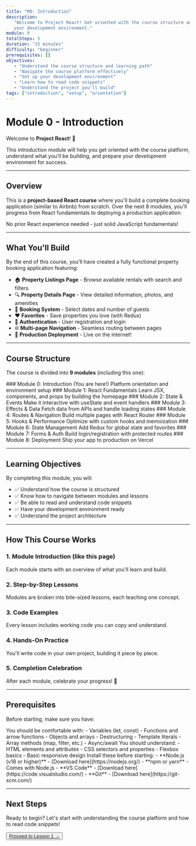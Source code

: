 ```yaml
---
title: "M0: Introduction"
description:
   "Welcome to Project React! Get oriented with the course structure and prepare
   your development environment."
module: 0
totalSteps: 5
duration: "15 minutes"
difficulty: "beginner"
prerequisites: []
objectives:
   - "Understand the course structure and learning path"
   - "Navigate the course platform effectively"
   - "Set up your development environment"
   - "Learn how to read code snippets"
   - "Understand the project you'll build"
tags: ["introduction", "setup", "orientation"]
---
```


# Module 0 - Introduction

Welcome to **Project React**! 🎉

This introduction module will help you get oriented with the course platform,
understand what you'll be building, and prepare your development environment for
success.

---

## Overview

This is a **project-based React course** where you'll build a complete booking
application (similar to Airbnb) from scratch. Over the next 8 modules, you'll
progress from React fundamentals to deploying a production application.

No prior React experience needed - just solid JavaScript fundamentals!

---

## What You'll Build

By the end of this course, you'll have created a fully functional property
booking application featuring:

-  🏠 **Property Listings Page** - Browse available rentals with search and
   filters
-  🔍 **Property Details Page** - View detailed information, photos, and
   amenities
-  📅 **Booking System** - Select dates and number of guests
-  ❤️ **Favorites** - Save properties you love (with Redux)
-  🔐 **Authentication** - User registration and login
-  🌐 **Multi-page Navigation** - Seamless routing between pages
-  🚀 **Production Deployment** - Live on the internet!

---

## Course Structure

The course is divided into **9 modules** (including this one):

<Steps>
   <Step>
      ### Module 0: Introduction (You are here!) Platform orientation and
      environment setup
   </Step>
   <Step>
      ### Module 1: React Fundamentals Learn JSX, components, and props by
      building the homepage
   </Step>
   <Step>
      ### Module 2: State & Events Make it interactive with useState and event
      handlers
   </Step>
   <Step>
      ### Module 3: Effects & Data Fetch data from APIs and handle loading
      states
   </Step>
   <Step>
      ### Module 4: Routes & Navigation Build multiple pages with React Router
   </Step>
   <Step>
      ### Module 5: Hooks & Performance Optimize with custom hooks and
      memoization
   </Step>
   <Step>
      ### Module 6: State Management Add Redux for global state and favorites
   </Step>
   <Step>
      ### Module 7: Forms & Auth Build login/registration with protected routes
   </Step>
   <Step>### Module 8: Deployment Ship your app to production on Vercel</Step>
</Steps>

---

## Learning Objectives

By completing this module, you will:

-  ✅ Understand how the course is structured
-  ✅ Know how to navigate between modules and lessons
-  ✅ Be able to read and understand code snippets
-  ✅ Have your development environment ready
-  ✅ Understand the project architecture

---

## How This Course Works

### 1. Module Introduction (like this page)

Each module starts with an overview of what you'll learn and build.

### 2. Step-by-Step Lessons

Modules are broken into bite-sized lessons, each teaching one concept.

### 3. Code Examples

Every lesson includes working code you can copy and understand.

### 4. Hands-On Practice

You'll write code in your own project, building it piece by piece.

### 5. Completion Celebration

After each module, celebrate your progress! 🎉

---

## Prerequisites

Before starting, make sure you have:

<Accordions type='single'>
   <Accordion id='js' title='JavaScript ES6+ Knowledge' value='js'>
      You should be comfortable with: - Variables (let, const) - Functions and
      arrow functions - Objects and arrays - Destructuring - Template literals -
      Array methods (map, filter, etc.) - Async/await
   </Accordion>

   <Accordion id='html-css' title='HTML & CSS Basics' value='html-css'>
      You should understand: - HTML elements and attributes - CSS selectors and
      properties - Flexbox basics - Basic responsive design
   </Accordion>

   <Accordion id='tools' title='Development Tools' value='tools'>
      Install these before starting: - **Node.js (v18 or higher)** - [Download
      here](https://nodejs.org/) - **npm or yarn** - Comes with Node.js - **VS
      Code** - [Download here](https://code.visualstudio.com/) - **Git** -
      [Download here](https://git-scm.com/)
   </Accordion>
</Accordions>

---

## Next Steps

Ready to begin? Let's start with understanding the course platform and how to
read code snippets!

<div className='mt-6'>
   <Button asChild>
      <a href='/docs/react/m0/lesson-1'>Proceed to Lesson 1 →</a>
   </Button>
</div>
